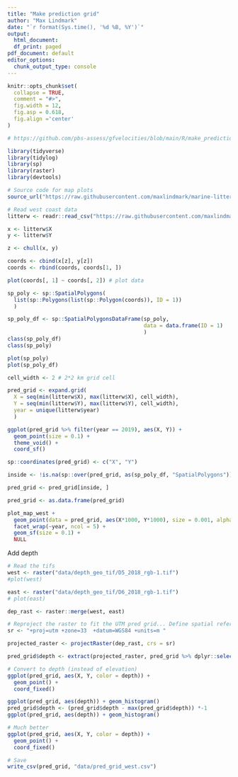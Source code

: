 ```yaml
---
title: "Make prediction grid"
author: "Max Lindmark"
date: "`r format(Sys.time(), '%d %B, %Y')`"
output:
  html_document:
  df_print: paged
pdf_document: default
editor_options: 
  chunk_output_type: console
---
```


```r
knitr::opts_chunk$set(
  collapse = TRUE,
  comment = "#>",
  fig.width = 12,
  fig.asp = 0.618,
  fig.align ='center'
)
```

```r
# https://github.com/pbs-assess/gfvelocities/blob/main/R/make_prediction_grid.R

library(tidyverse)
library(tidylog)
library(sp)
library(raster)
library(devtools)

# Source code for map plots
source_url("https://raw.githubusercontent.com/maxlindmark/marine-litter/main/R/functions/map-plot.R")

# Read west coast data
litterw <- readr::read_csv("https://raw.githubusercontent.com/maxlindmark/marine-litter/main/data/west_coast_litter_biomass.csv")

x <- litterw$X
y <- litterw$Y

z <- chull(x, y)

coords <- cbind(x[z], y[z])
coords <- rbind(coords, coords[1, ])

plot(coords[, 1] ~ coords[, 2]) # plot data

sp_poly <- sp::SpatialPolygons(
  list(sp::Polygons(list(sp::Polygon(coords)), ID = 1))
  )

sp_poly_df <- sp::SpatialPolygonsDataFrame(sp_poly,
                                           data = data.frame(ID = 1)
                                           )
class(sp_poly_df)
class(sp_poly)

plot(sp_poly)
plot(sp_poly_df)

cell_width <- 2 # 2*2 km grid cell

pred_grid <- expand.grid(
  X = seq(min(litterw$X), max(litterw$X), cell_width),
  Y = seq(min(litterw$Y), max(litterw$Y), cell_width),
  year = unique(litterw$year)
  )

ggplot(pred_grid %>% filter(year == 2019), aes(X, Y)) +
  geom_point(size = 0.1) +
  theme_void() +
  coord_sf()

sp::coordinates(pred_grid) <- c("X", "Y")

inside <- !is.na(sp::over(pred_grid, as(sp_poly_df, "SpatialPolygons")))

pred_grid <- pred_grid[inside, ]

pred_grid <- as.data.frame(pred_grid)

plot_map_west +
  geom_point(data = pred_grid, aes(X*1000, Y*1000), size = 0.001, alpha = 0.5) +
  facet_wrap(~year, ncol = 5) +
  geom_sf(size = 0.1) +
  NULL
```

Add depth

```r
# Read the tifs
west <- raster("data/depth_geo_tif/D5_2018_rgb-1.tif")
#plot(west)

east <- raster("data/depth_geo_tif/D6_2018_rgb-1.tif")
# plot(east)

dep_rast <- raster::merge(west, east)

# Reproject the raster to fit the UTM pred grid... Define spatial reference 
sr <- "+proj=utm +zone=33  +datum=WGS84 +units=m " 

projected_raster <- projectRaster(dep_rast, crs = sr)

pred_grid$depth <- extract(projected_raster, pred_grid %>% dplyr::select(X, Y) %>% mutate(X = X*1000, Y = Y*1000))

# Convert to depth (instead of elevation)
ggplot(pred_grid, aes(X, Y, color = depth)) +
  geom_point() +
  coord_fixed()

ggplot(pred_grid, aes(depth)) + geom_histogram()
pred_grid$depth <- (pred_grid$depth - max(pred_grid$depth)) *-1
ggplot(pred_grid, aes(depth)) + geom_histogram()

# Much better
ggplot(pred_grid, aes(X, Y, color = depth)) +
  geom_point() +
  coord_fixed()
```

```r
# Save
write_csv(pred_grid, "data/pred_grid_west.csv")
```
